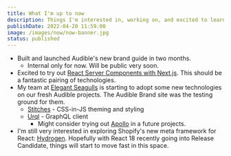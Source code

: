 ```yaml
---
title: What I'm up to now
description: Things I'm interested in, working on, and excited to learn more about at this moment in time.
publishDate: 2022-04-20 11:59:00
image: /images/now/now-banner.jpg
status: published
---
```


- Built and launched Audible's new brand guide in two months.
  - Internal only for now. Will be public very soon.
- Excited to try out [React Server Components with Next.js](https://nextjs.org/docs/advanced-features/react-18/server-components). This should be a fantastic pairing of technologies.
- My team at [Elegant Seagulls](https://www.elegantseagulls.com/) is starting to adopt some new technologies on our fresh Audible projects. The Audible Brand site was the testing ground for them.
  - [Stitches](https://stitches.dev/) - CSS-in-JS theming and styling
  - [Urql](https://formidable.com/open-source/urql/) - GraphQL client
    - Might consider trying out [Apollo](https://www.apollographql.com/) in a future projects.
- I'm still very interested in exploring Shopify's new meta framework for React: [Hydrogen](https://hydrogen.shopify.dev/). Hopefully with React 18 recently going into Release Candidate, things will start to move fast in this space.
